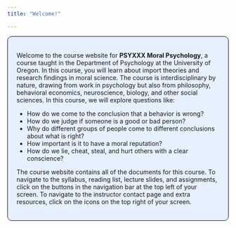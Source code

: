```yaml
---
title: "Welcome!"

---
```



<style>
div.blue {background-color:#e6f0ff; border-radius: 10px;   border: 1px solid black; padding: 20px;}
</style>
<div class = "blue">


Welcome to the course website for **PSYXXX Moral Psychology**, a course taught in the Department of Psychology at the University of Oregon. In this course, you will learn about import theories and research findings in moral science. The course is interdisciplinary by nature, drawing from  work in psychology but also from philosophy, behavioral economics,  neuroscience, biology, and other social sciences. In this course, we will explore questions like:

- How do we come to the conclusion that a behavior is wrong?
- How do we judge if someone is a good or bad person?
- Why do different groups of people come to different conclusions about what is right? 
- How important is it to have a moral reputation?
- How do we lie, cheat, steal, and hurt others with a clear conscience? 

 
The course website contains all of the documents for this course. To navigate to the syllabus, reading list, lecture slides, and assignments, click on the buttons in the navigation bar at the top left of your screen. To navigate to the instructor contact page and extra resources, click on the icons on the top right of your screen.

</div>

